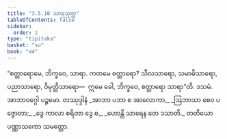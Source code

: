 ```yaml
---
title: "3.5.10 သာရသုတ္တ"
tableOfContents: false
sidebar:
  order: 2
type: "tipitaka"
basket: "su"
book: "a4"
---
```



<DynamicBreadcrumb />

<Division number="150" book="a4">

<Paragraph number="901" book="a4">
“စတ္တာရောမေ, ဘိက္ခဝေ, သာရာ. ကတမေ စတ္တာရော? သီလသာရော, သမာဓိသာရော, ပညာသာရော, ဝိမုတ္တိသာရော—  ဣမေ ခေါ, ဘိက္ခဝေ, စတ္တာရော သာရာ”တိ.

</Paragraph>
</Division>

<Paragraph number="902" type="center" book="a4">
ဒသမံ.



</Paragraph>

<Paragraph number="903" type="center" book="a4">
အာဘာဝဂ္ဂေါ ပဉ္စမော.



</Paragraph>

<Paragraph number="904" type="center" book="a4">
တဿုဒ္ဒါနံ


</Paragraph>

<Paragraph number="905" type="verses" book="a4">
_အာဘာ ပဘာ စ အာလောကာ,_  
_ဩဘာသာ စေဝ ပဇ္ဇောတာ;_  
_ဒွေ ကာလာ စရိတာ ဒွေ စ,_  
_ဟောန္တိ သာရေန တေ ဒသာတိ._  


</Paragraph>

<Paragraph number="906" type="center" book="a4">
တတိယော ပဏ္ဏာသကော သမတ္တော.
</Paragraph>